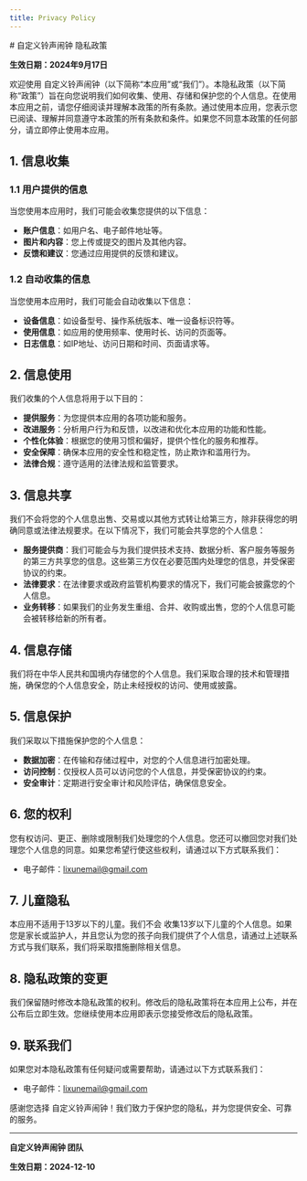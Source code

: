```yaml
---
title: Privacy Policy
---
```




<Legal title={frontmatter.title}>
# 自定义铃声闹钟 隐私政策

**生效日期：2024年9月17日**

欢迎使用 自定义铃声闹钟（以下简称“本应用”或“我们”）。本隐私政策（以下简称“政策”）旨在向您说明我们如何收集、使用、存储和保护您的个人信息。在使用本应用之前，请您仔细阅读并理解本政策的所有条款。通过使用本应用，您表示您已阅读、理解并同意遵守本政策的所有条款和条件。如果您不同意本政策的任何部分，请立即停止使用本应用。

## 1. 信息收集

### 1.1 用户提供的信息

当您使用本应用时，我们可能会收集您提供的以下信息：

- **账户信息**：如用户名、电子邮件地址等。
- **图片和内容**：您上传或提交的图片及其他内容。
- **反馈和建议**：您通过应用提供的反馈和建议。

### 1.2 自动收集的信息

当您使用本应用时，我们可能会自动收集以下信息：

- **设备信息**：如设备型号、操作系统版本、唯一设备标识符等。
- **使用信息**：如应用的使用频率、使用时长、访问的页面等。
- **日志信息**：如IP地址、访问日期和时间、页面请求等。

## 2. 信息使用

我们收集的个人信息将用于以下目的：

- **提供服务**：为您提供本应用的各项功能和服务。
- **改进服务**：分析用户行为和反馈，以改进和优化本应用的功能和性能。
- **个性化体验**：根据您的使用习惯和偏好，提供个性化的服务和推荐。
- **安全保障**：确保本应用的安全性和稳定性，防止欺诈和滥用行为。
- **法律合规**：遵守适用的法律法规和监管要求。

## 3. 信息共享

我们不会将您的个人信息出售、交易或以其他方式转让给第三方，除非获得您的明确同意或法律法规要求。在以下情况下，我们可能会共享您的个人信息：

- **服务提供商**：我们可能会与为我们提供技术支持、数据分析、客户服务等服务的第三方共享您的信息。这些第三方仅在必要范围内处理您的信息，并受保密协议的约束。
- **法律要求**：在法律要求或政府监管机构要求的情况下，我们可能会披露您的个人信息。
- **业务转移**：如果我们的业务发生重组、合并、收购或出售，您的个人信息可能会被转移给新的所有者。

## 4. 信息存储

我们将在中华人民共和国境内存储您的个人信息。我们采取合理的技术和管理措施，确保您的个人信息安全，防止未经授权的访问、使用或披露。

## 5. 信息保护

我们采取以下措施保护您的个人信息：

- **数据加密**：在传输和存储过程中，对您的个人信息进行加密处理。
- **访问控制**：仅授权人员可以访问您的个人信息，并受保密协议的约束。
- **安全审计**：定期进行安全审计和风险评估，确保信息安全。

## 6. 您的权利

您有权访问、更正、删除或限制我们处理您的个人信息。您还可以撤回您对我们处理您个人信息的同意。如果您希望行使这些权利，请通过以下方式联系我们：

- 电子邮件：lixunemail@gmail.com

## 7. 儿童隐私

本应用不适用于13岁以下的儿童。我们不会 收集13岁以下儿童的个人信息。如果您是家长或监护人，并且您认为您的孩子向我们提供了个人信息，请通过上述联系方式与我们联系，我们将采取措施删除相关信息。

## 8. 隐私政策的变更

我们保留随时修改本隐私政策的权利。修改后的隐私政策将在本应用上公布，并在公布后立即生效。您继续使用本应用即表示您接受修改后的隐私政策。

## 9. 联系我们

如果您对本隐私政策有任何疑问或需要帮助，请通过以下方式联系我们：

- 电子邮件：lixunemail@gmail.com

感谢您选择 自定义铃声闹钟！我们致力于保护您的隐私，并为您提供安全、可靠的服务。

---

**自定义铃声闹钟 团队**

**生效日期：2024-12-10**

</Legal>
